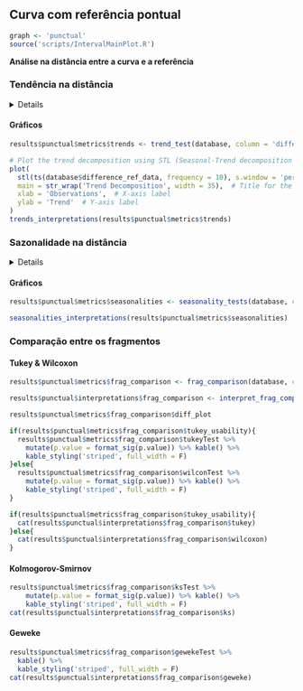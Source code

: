 ## Curva com referência pontual {.tabset .tabset-fade .tabset-pills}

```r
graph <- 'punctual'
source('scripts/IntervalMainPlot.R')
```

**Análise na distância entre a curva e a referência**

### Tendência na distância
<details>
> A tendência de uma curva é definida com base em seu crescimento/decrescimento em um determinado segmento. Isto é, para esse segmento estabelecido, a tendência indica se a curva cresce, decresce ou permanece estável.
</details>

#### **Gráficos**

```r
results$punctual$metrics$trends <- trend_test(database, column = 'difference_ref_data')
```

```r
# Plot the trend decomposition using STL (Seasonal-Trend decomposition using Loess)
plot(
  stl(ts(database$difference_ref_data, frequency = 10), s.window = 'periodic')[["time.series"]][, 2],
  main = str_wrap('Trend Decomposition', width = 35),  # Title for the plot
  xlab = 'Observations',  # X-axis label
  ylab = 'Trend'  # Y-axis label
)
trends_interpretations(results$punctual$metrics$trends)
```

### Sazonalidade na distância
<details>
>Sazonalidade é a presença de padrões recorrentes nos dados ao longo de intervalos específicos, como dias, semanas ou meses, que se repetem com uma frequência definida. Esses padrões indicam que há algum fator cíclico influenciando a variação dos dados em determinados períodos. Identificar a sazonalidade e suas possíveis frequências é crucial, pois permite reconhecer essas flutuações regulares e diferenciá-las de outros tipos de variação, como tendências ou ruídos. A análise da frequência dos ciclos sazonais nos ajuda a prever comportamentos posteriores e ajustar modelos de acordo com as variações esperadas.
</details> 

#### **Gráficos**

<!-- <details> -->
<!--   <summary>Click to See</summary> -->
```r
results$punctual$metrics$seasonalities <- seasonality_tests(database, column = 'difference_ref_data')
```
<!-- </details>  -->

```r
seasonalities_interpretations(results$punctual$metrics$seasonalities)
```

### Comparação entre os fragmentos

#### Tukey & Wilcoxon

```r
results$punctual$metrics$frag_comparison <- frag_comparison(database, column = 'difference_ref_data')

results$punctual$interpretations$frag_comparison <- interpret_frag_comparison(ComparisonMetrics = results$punctual$metrics$frag_comparison)
```

```r
results$punctual$metrics$frag_comparison$diff_plot
```

```r
if(results$punctual$metrics$frag_comparison$tukey_usability){
  results$punctual$metrics$frag_comparison$tukeyTest %>% 
    mutate(p.value = format_sig(p.value)) %>% kable() %>% 
    kable_styling('striped', full_width = F)
}else{
  results$punctual$metrics$frag_comparison$wilconTest %>% 
    mutate(p.value = format_sig(p.value)) %>% kable() %>%
    kable_styling('striped', full_width = F)
}
```

```r
if(results$punctual$metrics$frag_comparison$tukey_usability){
  cat(results$punctual$interpretations$frag_comparison$tukey)
}else{
  cat(results$punctual$interpretations$frag_comparison$wilcoxon)
}
```

#### Kolmogorov-Smirnov

```r
results$punctual$metrics$frag_comparison$ksTest %>% 
    mutate(p.value = format_sig(p.value)) %>% kable() %>%
    kable_styling('striped', full_width = F)
cat(results$punctual$interpretations$frag_comparison$ks)
```

#### Geweke

```r
results$punctual$metrics$frag_comparison$gewekeTest %>% 
  kable() %>%
  kable_styling('striped', full_width = F)
cat(results$punctual$interpretations$frag_comparison$geweke)
```
